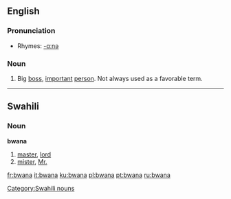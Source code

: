 ==English==

===Pronunciation===
*Rhymes: [[Rhymes:English:-ɑːnə|-ɑːnə]]

===Noun===
{{en-noun}}

# {{slang}} Big [[boss]], [[important]] [[person]]. Not always used as a favorable term.

----

==Swahili==

===Noun===
'''bwana'''

# [[master]], [[lord]]
# [[mister]], [[Mr.]]

[[Category:Swahili nouns]]

[[fr:bwana]]
[[it:bwana]]
[[ku:bwana]]
[[pl:bwana]]
[[pt:bwana]]
[[ru:bwana]]